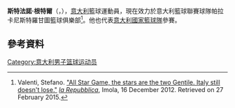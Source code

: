 {{noteTA
|1=zh-cn:斯特凡诺;zh-hk:斯特法諾;
|2=zh-cn:真蒂莱;zh-hk:根特爾;
}}
'''斯特法諾·根特爾'''（{{lang-it|'''Stefano Gentile'''}}，{{bd|1989年|9月20日}}），[[意大利|意大利]]籃球運動員，現在效力於意大利籃球聯賽球隊帕拉卡尼斯特羅甘圖籃球俱樂部<ref>Valenti, Stefano. [http://www.repubblica.it/sport/basket/2012/12/16/news/all_star_game_basket-48894165/ "All Star Game, the stars are the two Gentile. Italy still doesn't lose."] {{Wayback|url=http://www.repubblica.it/sport/basket/2012/12/16/news/all_star_game_basket-48894165/ |date=20160303230058 }}''[[la_Repubblica|la Repubblica]]'', Imola, 16 December 2012. Retrieved on 27 February 2015.</ref>。他也代表[[意大利國家籃球隊|意大利國家籃球隊]]參賽。

== 參考資料 ==
{{Reflist}}

{{Authority control}}
{{DEFAULTSORT:Gentile, Stefano}}
[[Category:意大利男子篮球运动员|Category:意大利男子篮球运动员]]